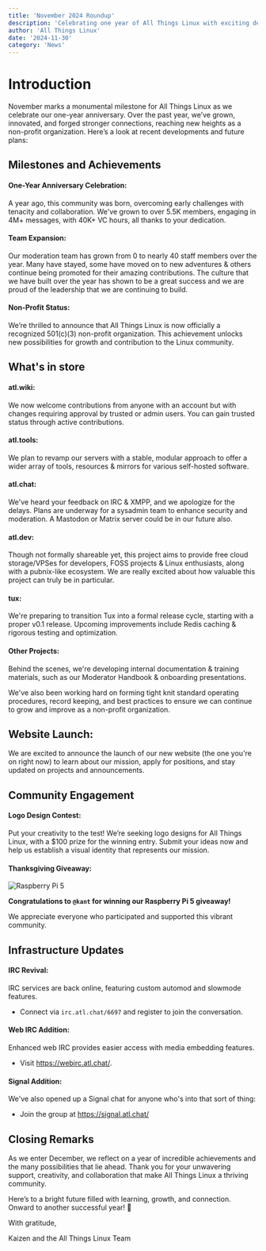 ```yaml
---
title: 'November 2024 Roundup'
description: 'Celebrating one year of All Things Linux with exciting developments, projects, and community engagement. Here’s to our continued growth!'
author: 'All Things Linux'
date: '2024-11-30'
category: 'News'
---
```


# Introduction

November marks a monumental milestone for All Things Linux as we celebrate our one-year anniversary. Over the past year, we’ve grown, innovated, and forged stronger connections, reaching new heights as a non-profit organization. Here’s a look at recent developments and future plans:

## Milestones and Achievements

#### One-Year Anniversary Celebration:

A year ago, this community was born, overcoming early challenges with tenacity and collaboration. We've grown to over 5.5K members, engaging in 4M+ messages, with 40K+ VC hours, all thanks to your dedication.

#### Team Expansion:

Our moderation team has grown from 0 to nearly 40 staff members over the year. Many have stayed, some have moved on to new adventures & others continue being promoted for their amazing contributions. The culture that we have built over the year has shown to be a great success and we are proud of the leadership that we are continuing to build.

#### Non-Profit Status:

We’re thrilled to announce that All Things Linux is now officially a recognized 501(c)(3) non-profit organization. This achievement unlocks new possibilities for growth and contribution to the Linux community.

## What's in store

#### atl.wiki:

We now welcome contributions from anyone with an account but with changes requiring approval by trusted or admin users. You can gain trusted status through active contributions.

#### atl.tools:

We plan to revamp our servers with a stable, modular approach to offer a wider array of tools, resources & mirrors for various self-hosted software.

#### atl.chat:

We've heard your feedback on IRC & XMPP, and we apologize for the delays. Plans are underway for a sysadmin team to enhance security and moderation. A Mastodon or Matrix server could be in our future also.

#### atl.dev:

Though not formally shareable yet, this project aims to provide free cloud storage/VPSes for developers, FOSS projects & Linux enthusiasts, along with a pubnix-like ecosystem. We are really excited about how valuable this project can truly be in particular.

#### tux:

We're preparing to transition Tux into a formal release cycle, starting with a proper v0.1 release. Upcoming improvements include Redis caching & rigorous testing and optimization.

#### Other Projects:

Behind the scenes, we're developing internal documentation & training materials, such as our Moderator Handbook & onboarding presentations.

We've also been working hard on forming tight knit standard operating procedures, record keeping, and best practices to ensure we can continue to grow and improve as a non-profit organization.

## Website Launch:

We are excited to announce the launch of our new website (the one you're on right now) to learn about our mission, apply for positions, and stay updated on projects and announcements.

## Community Engagement

#### Logo Design Contest:

Put your creativity to the test! We’re seeking logo designs for All Things Linux, with a $100 prize for the winning entry. Submit your ideas now and help us establish a visual identity that represents our mission.

#### Thanksgiving Giveaway:

<Image
  src="https://sprut.ai/static/media/cache/00/58/28/40/5225/91261/1200x630x_image.jpeg?1696222903"
  alt="Raspberry Pi 5"
  width={500}
  height={200}
  className="rounded-2xl mt-4 w-full h-45 overflow-hidden object-cover"
/>

**Congratulations to `@kant` for winning our Raspberry Pi 5 giveaway!**

We appreciate everyone who participated and supported this vibrant community.

## Infrastructure Updates

#### IRC Revival:

IRC services are back online, featuring custom automod and slowmode features.

- Connect via `irc.atl.chat/6697` and register to join the conversation.

#### Web IRC Addition:

Enhanced web IRC provides easier access with media embedding features.

- Visit https://webirc.atl.chat/.

#### Signal Addition:

We've also opened up a Signal chat for anyone who's into that sort of thing:

- Join the group at https://signal.atl.chat/

## Closing Remarks

As we enter December, we reflect on a year of incredible achievements and the many possibilities that lie ahead. Thank you for your unwavering support, creativity, and collaboration that make All Things Linux a thriving community.

Here’s to a bright future filled with learning, growth, and connection. Onward to another successful year! 🌟

With gratitude,

Kaizen and the All Things Linux Team
